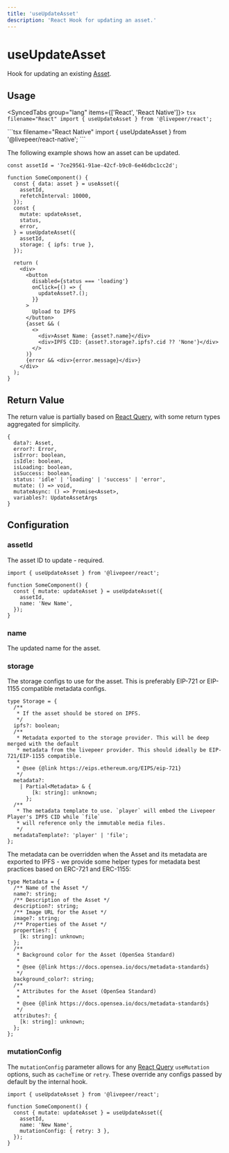 ```yaml
---
title: 'useUpdateAsset'
description: 'React Hook for updating an asset.'
---
```



# useUpdateAsset

Hook for updating an existing [Asset](https://github.com/livepeer/livepeer.js/blob/main/packages/core/src/types/provider.ts).

## Usage

<SyncedTabs group="lang" items={['React', 'React Native']}>
  <SyncedTab>
    ```tsx filename="React"
    import { useUpdateAsset } from '@livepeer/react';
    ```

  </SyncedTab>
  <SyncedTab>
    ```tsx filename="React Native"
    import { useUpdateAsset } from '@livepeer/react-native';
    ```

  </SyncedTab>
</SyncedTabs>

The following example shows how an asset can be updated.

```tsx {12-15, 22}
const assetId = '7ce29561-91ae-42cf-b9c0-6e46dbc1cc2d';

function SomeComponent() {
  const { data: asset } = useAsset({
    assetId,
    refetchInterval: 10000,
  });
  const {
    mutate: updateAsset,
    status,
    error,
  } = useUpdateAsset({
    assetId,
    storage: { ipfs: true },
  });

  return (
    <div>
      <button
        disabled={status === 'loading'}
        onClick={() => {
          updateAsset?.();
        }}
      >
        Upload to IPFS
      </button>
      {asset && (
        <>
          <div>Asset Name: {asset?.name}</div>
          <div>IPFS CID: {asset?.storage?.ipfs?.cid ?? 'None'}</div>
        </>
      )}
      {error && <div>{error.message}</div>}
    </div>
  );
}
```

## Return Value

The return value is partially based on [React Query](https://tanstack.com/query/v4/docs/reference/useMutation), with some return types
aggregated for simplicity.

```tsx
{
  data?: Asset,
  error?: Error,
  isError: boolean,
  isIdle: boolean,
  isLoading: boolean,
  isSuccess: boolean,
  status: 'idle' | 'loading' | 'success' | 'error',
  mutate: () => void,
  mutateAsync: () => Promise<Asset>,
  variables?: UpdateAssetArgs
}
```

## Configuration

### assetId

The asset ID to update - required.

```tsx {5}
import { useUpdateAsset } from '@livepeer/react';

function SomeComponent() {
  const { mutate: updateAsset } = useUpdateAsset({
    assetId,
    name: 'New Name',
  });
}
```

### name

The updated name for the asset.

### storage

The storage configs to use for the asset. This is preferably EIP-721 or EIP-1155 compatible metadata configs.

```tsx
type Storage = {
  /**
   * If the asset should be stored on IPFS.
   */
  ipfs?: boolean;
  /**
   * Metadata exported to the storage provider. This will be deep merged with the default
   * metadata from the livepeer provider. This should ideally be EIP-721/EIP-1155 compatible.
   *
   * @see {@link https://eips.ethereum.org/EIPS/eip-721}
   */
  metadata?:
    | Partial<Metadata> & {
        [k: string]: unknown;
      };
  /**
   * The metadata template to use. `player` will embed the Livepeer Player's IPFS CID while `file`
   * will reference only the immutable media files.
   */
  metadataTemplate?: 'player' | 'file';
};
```

The metadata can be overridden when the Asset and its metadata are exported to IPFS - we provide some
helper types for metadata best practices based on ERC-721 and ERC-1155:

```tsx
type Metadata = {
  /** Name of the Asset */
  name?: string;
  /** Description of the Asset */
  description?: string;
  /** Image URL for the Asset */
  image?: string;
  /** Properties of the Asset */
  properties?: {
    [k: string]: unknown;
  };
  /**
   * Background color for the Asset (OpenSea Standard)
   *
   * @see {@link https://docs.opensea.io/docs/metadata-standards}
   */
  background_color?: string;
  /**
   * Attributes for the Asset (OpenSea Standard)
   *
   * @see {@link https://docs.opensea.io/docs/metadata-standards}
   */
  attributes?: {
    [k: string]: unknown;
  };
};
```

### mutationConfig

The `mutationConfig` parameter allows for any [React Query](https://tanstack.com/query/v4/docs/reference/useMutation) `useMutation` options, such as
`cacheTime` or `retry`. These override any configs passed by default by the internal hook.

```tsx {7}
import { useUpdateAsset } from '@livepeer/react';

function SomeComponent() {
  const { mutate: updateAsset } = useUpdateAsset({
    assetId,
    name: 'New Name',
    mutationConfig: { retry: 3 },
  });
}
```
